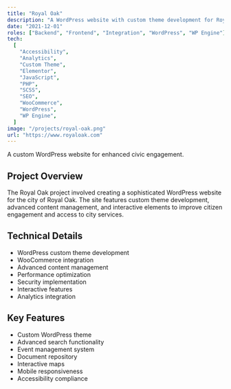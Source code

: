 ```yaml
---
title: "Royal Oak"
description: "A WordPress website with custom theme development for Royal Oak, featuring advanced content management and interactive elements."
date: "2021-12-01"
roles: ["Backend", "Frontend", "Integration", "WordPress", "WP Engine"]
tech:
  [
    "Accessibility",
    "Analytics",
    "Custom Theme",
    "Elementor",
    "JavaScript",
    "PHP",
    "SCSS",
    "SEO",
    "WooCommerce",
    "WordPress",
    "WP Engine",
  ]
image: "/projects/royal-oak.png"
url: "https://www.royaloak.com"
---
```


A custom WordPress website for enhanced civic engagement.

## Project Overview

The Royal Oak project involved creating a sophisticated WordPress website for the city of Royal Oak. The site features custom theme development, advanced content management, and interactive elements to improve citizen engagement and access to city services.

## Technical Details

- WordPress custom theme development
- WooCommerce integration
- Advanced content management
- Performance optimization
- Security implementation
- Interactive features
- Analytics integration

## Key Features

- Custom WordPress theme
- Advanced search functionality
- Event management system
- Document repository
- Interactive maps
- Mobile responsiveness
- Accessibility compliance
